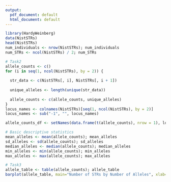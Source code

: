 ```yaml
---
output:
  pdf_document: default
  html_document: default
---
```

```r
library(HardyWeinberg)
data(NistSTRs)
head(NistSTRs)
num_individuals <- nrow(NistSTRs); num_individuals
num_STRs <- ncol(NistSTRs) / 2; num_STRs

```

```r
# Task2
allele_counts <- c() 
for (i in seq(1, ncol(NistSTRs), by = 2)) {
  
  str_data <- c(NistSTRs[, i], NistSTRs[, i + 1])
 
  unique_alleles <- length(unique(str_data))
  
  allele_counts <- c(allele_counts, unique_alleles)
}
locus_names <- colnames(NistSTRs)[seq(1, ncol(NistSTRs), by = 2)]
locus_names <- sub("-1", "", locus_names)

allele_counts_df <- setNames(data.frame(t(allele_counts), nrow = 1), locus_names);allele_counts_df

# Basic descriptive statistics
mean_alleles <- mean(allele_counts); mean_alleles
sd_alleles <- sd(allele_counts); sd_alleles
median_alleles <- median(allele_counts); median_alleles
min_alleles <- min(allele_counts); min_alleles
max_alleles <- max(allele_counts); max_alleles
```

```r
# Task3
allele_table <- table(allele_counts); allele_table
barplot(allele_table, main="Number of STRs by Number of Alleles", xlab="Number of Alleles", ylab="Number of STRs")
```
